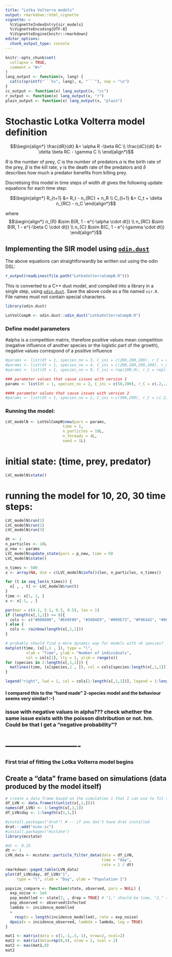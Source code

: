 ```yaml
---
title: "Lotka Volterra models"
output: rmarkdown::html_vignette
vignette: >
  %\VignetteIndexEntry{sir_models}
  %\VignetteEncoding{UTF-8}
  %\VignetteEngine{knitr::rmarkdown}
editor_options: 
  chunk_output_type: console
---
```


```r
knitr::opts_chunk$set(
  collapse = TRUE,
  comment = "#>"
)
lang_output <- function(x, lang) {
  cat(c(sprintf("```%s", lang), x, "```"), sep = "\n")
}
cc_output <- function(x) lang_output(x, "cc")
r_output <- function(x) lang_output(x, "r")
plain_output <- function(x) lang_output(x, "plain")
```

# Stochastic Lotka Volterra model definition


$$\begin{align*}
\frac{dR}{dt} &= \alpha R -\beta RC \\
\frac{dC}{dt} &= \delta \beta RC - \gamma C \\
\end{align*}$$

$R$ is the number of prey, $C$ is the number of predators.$\alpha$ is the birth rate of the prey, $\beta$ is the kill rate, $\gamma$ is the death rate of the predators and $\delta$ describes how much a predator benefits from killing prey.

Discretising this model in time steps of width $dt$ gives the following update equations for each time step:

$$\begin{align*}
R_{t+1} &= R_t - n_{RC} + n_R \\
C_{t+1} &= C_t + \delta n_{RC}  - n_C
\end{align*}$$

where
$$\begin{align*}
n_{R} &\sim B(R, 1 - e^{-\alpha \cdot dt}) \\
n_{RC} &\sim B(R, 1 - e^{-\beta C \cdot dt}) \\
n_{C} &\sim B(C, 1 - e^{-\gamma \cdot dt})
\end{align*}$$

## Implementing the SIR model using [`odin.dust`](https://mrc-ide.github.io/odin.dust/)

The above equations can straightforwardly be written out using the odin DSL:

```r
r_output(readLines(file.path("LotkaVolterraCompN.R")))
```

This is converted to a C++ dust model, and compiled into a library in a single step, using [`odin.dust`](https://mrc-ide.github.io/odin.dust/). Save the above code as a file named `sir.R`. File names must not contain special characters.

```r
library(odin.dust)
```

```r
LotVolCompN <- odin.dust::odin_dust("LotkaVolterraCompN.R")
```
### Define model parameters

#alpha is a competition matrix, therefore positive values mean competition (negative influence of another species or the logistic part of the growth), negative values correspond of a positive influence 
```r
#params <- list(dt = 1, species_no = 3, C_ini = c(200,200,200), r_C = c(0.2,0.2,0.1), K = c(200,200,200), alpha = matrix(data = c(1,0,.1,.5,1,-.2,.1,.4,1),nrow = 3, ncol = 3, byrow = TRUE))
#params <- list(dt = 1, species_no = 4, C_ini = c(200,200,200,200), r_C = c(0.2,0.2,0.1,0.2), K = c(200,200,200,200), alpha = matrix(data = c(1,0,.1,.5,.2,1,.4,-.2,.1,.4,1,.3,.1,-.4,-.2,1),nrow = 4, ncol = 4, byrow = TRUE))
#params <- list(dt = 1, species_no = 9, C_ini = rep(200,9), r_C = rep(.2,9), K = rep(200,9), alpha = diag(9)) #test with nine compartments

### parameter values that cause issues with version 1
params <- list(dt = 1, species_no = 2, C_ini = c(50,200), r_C = c(.2,.2), K = c(200,200), alpha = matrix(data = c(1,-.2,.5,1),nrow = 2, ncol = 2, byrow = TRUE)) 

#### parameter values that cause issues with version 2
#params <- list(dt = 1, species_no = 2, C_ini = c(500,200), r_C = c(.2,.2), K = c(200,200), alpha = matrix(data = c(1,-.5,.2,1),nrow = 2, ncol = 2, byrow = TRUE)) 
```



### Running the model:

```r
LVC_modelN <- LotVolCompN$new(pars = params,
                         time = 1,
                         n_particles = 10L,
                         n_threads = 4L,
                         seed = 1L)
```

# initial state: (time, prey, predator)

```r
LVC_modelN$state()
```



# running the model for 10, 20, 30 time steps:

```r
LVC_modelN$run(1)
LVC_modelN$run(2)
LVC_modelN$run(3)
```

```r
dt <- 1
n_particles <- 10L
p_new <- params
LVC_modelN$update_state(pars = p_new, time = 0)
LVC_modelN$state()
```


```r
n_times <- 500
x <- array(NA, dim = c(LVC_modelN$info()$len, n_particles, n_times))

for (t in seq_len(n_times)) {
  x[ , , t] <- LVC_modelN$run(t)
}
time <- x[1, 1, ]
x <- x[-1, , ]

par(mar = c(4.1, 5.1, 0.5, 0.5), las = 1)
if (length(x[,1,1]) <= 8){
  cols <- c("#000000", "#E69F00", "#56B4E9", "#009E73", "#F0E442", "#0072B2", "#D55E00", "#CC79A7") #8 colorblind friendly colors
} else {
  cols <- rainbow(length(x[,1,1]))
}

# probably should find a more dynamic way for models with >8 species?
matplot(time, (x[1,1 , ]), type = "l",
         xlab = "Time", ylab = "Number of individuals",
         col = cols[1], lty = 1, ylim = range(x))
for (species in 2:length(x[,1,1])) {
  matlines(time, (x[species,1 , ]), col = cols[species:length(x[,1,1])], lty = 1)
}

legend("right", lwd = 1, col = cols[1:length(x[,1,1])], legend = 1:length(x[,1,1]), bty = "n")
```

#### I compared this to the "hand made" 2-species model and the behaviour seems very similar! :-)

### issue with negative values in alpha??? check whether the same issue exists with the poisson distribution or not. hm. Could be that I get a "negative probability"?


# -------------------------
### First trial of fitting the Lotka Volterra model begins

## Create a "data" frame based on simulations (data produced by the model itself)

```r
# create a data frame based on the simulation 1 that I can use to fit the model to
df_LVN <- data.frame(t(unlist(x[,1,])))
names(df_LVN) <- 1:length(x[,1,1])
df_LVN$day <- 1:length(x[1,1,])
```

```r
#install.packages("drat") # -- if you don't have drat installed
drat:::add("ncov-ic")
#install.packages("mcstate")
library(mcstate)
```

```r
#dt <- 0.25
dt <- 1
LVN_data <- mcstate::particle_filter_data(data = df_LVN,
                                          time = "day",
                                          rate = 1 / dt)
rmarkdown::paged_table(LVN_data)
plot(df_LVN$day, df_LVN$"1",
     type = "l", xlab = "Day", ylab = "Population 1")
```
```r
popsize_compare <- function(state, observed, pars = NULL) {
  exp_noise <- 1e6
  pop_modelled <- state[3, , drop = TRUE] # "1," should be time, "2," should be S, "3," should be I, "4," R
  pop_observed <- observed$Infected
  lambda <- incidence_modelled 
  +
    rexp(n = length(incidence_modelled), rate = exp_noise)
  dpois(x = incidence_observed, lambda = lambda, log = TRUE)
}
```

```r
mat1 <- matrix(data = c(1,-1,.5,-1), nrow=2, ncol=2)
mat2 <- matrix(data=rep(0,4), nrow = 2, ncol = 2)
mat2 <- max(mat1,0)
mat2
```

